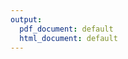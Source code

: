 ```yaml
---
output:
  pdf_document: default
  html_document: default
---
```

\begin{centering}

\vspace{3 cm}

\Huge

{\bf Vaccine safety surveillance with self-controlled study designs}

\vspace{3 cm}

\Large Tuomo A. Nieminen

\vspace{3 cm}

\normalsize 
Master's Thesis \\
University of Helsinki \\
Faculty of Social Sciences, Statistics \\
August 2017 \\

\vspace{3 cm}

\normalsize  For the National Institute for Health and Welfare, Finland (THL) \\


\end{centering}

